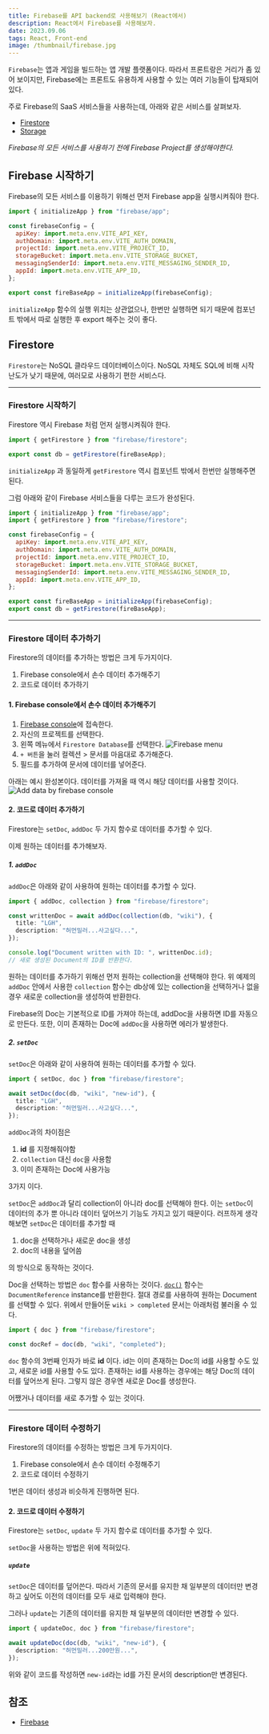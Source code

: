 ```yaml
---
title: Firebase를 API backend로 사용해보기 (React에서)
description: React에서 Firebase를 사용해보자.
date: 2023.09.06
tags: React, Front-end
image: /thumbnail/firebase.jpg
---
```


`Firebase`는 앱과 게임을 빌드하는 앱 개발 플랫폼이다.
따라서 프론트랑은 거리가 좀 있어 보이지만, Firebase에는 프론트도 유용하게 사용할 수 있는 여러 기능들이 탑재되어있다.

주로 Firebase의 SaaS 서비스들을 사용하는데, 아래와 같은 서비스를 살펴보자.

- [Firestore](https://firebase.google.com/docs/firestore?hl=ko)
- [Storage](https://firebase.google.com/docs/storage?hl=ko)

_Firebase의 모든 서비스를 사용하기 전에 Firebase Project를 생성해야한다._

## Firebase 시작하기

Firebase의 모든 서비스를 이용하기 위해선 먼저 Firebase app을 실행시켜줘야 한다.

```js
import { initializeApp } from "firebase/app";

const firebaseConfig = {
  apiKey: import.meta.env.VITE_API_KEY,
  authDomain: import.meta.env.VITE_AUTH_DOMAIN,
  projectId: import.meta.env.VITE_PROJECT_ID,
  storageBucket: import.meta.env.VITE_STORAGE_BUCKET,
  messagingSenderId: import.meta.env.VITE_MESSAGING_SENDER_ID,
  appId: import.meta.env.VITE_APP_ID,
};

export const fireBaseApp = initializeApp(firebaseConfig);
```

`initializeApp` 함수의 실행 위치는 상관없으나, 한번만 실행하면 되기 때문에 컴포넌트 밖에서 따로 실행한 후 export 해주는 것이 좋다.

## Firestore

`Firestore`는 NoSQL 클라우드 데이터베이스이다.
NoSQL 자체도 SQL에 비해 시작 난도가 낮기 때문에, 여러모로 사용하기 편한 서비스다.

---

### Firestore 시작하기

Firestore 역시 Firebase 처럼 먼저 실행시켜줘야 한다.

```js
import { getFirestore } from "firebase/firestore";

export const db = getFirestore(fireBaseApp);
```

`initializeApp` 과 동일하게 `getFirestore` 역시 컴포넌트 밖에서 한번만 실행해주면 된다.

그럼 아래와 같이 Firebase 서비스들을 다루는 코드가 완성된다.

```js
import { initializeApp } from "firebase/app";
import { getFirestore } from "firebase/firestore";

const firebaseConfig = {
  apiKey: import.meta.env.VITE_API_KEY,
  authDomain: import.meta.env.VITE_AUTH_DOMAIN,
  projectId: import.meta.env.VITE_PROJECT_ID,
  storageBucket: import.meta.env.VITE_STORAGE_BUCKET,
  messagingSenderId: import.meta.env.VITE_MESSAGING_SENDER_ID,
  appId: import.meta.env.VITE_APP_ID,
};

export const fireBaseApp = initializeApp(firebaseConfig);
export const db = getFirestore(fireBaseApp);
```

---

### Firestore 데이터 추가하기

Firestore의 데이터를 추가하는 방법은 크게 두가지이다.

1. Firebase console에서 손수 데이터 추가해주기
2. 코드로 데이터 추가하기

#### 1. Firebase console에서 손수 데이터 추가해주기

1. [Firebase console](https://console.firebase.google.com/u/0/?hl=ko)에 접속한다.
2. 자신의 프로젝트를 선택한다.
3. 왼쪽 메뉴에서 `Firestore Database`를 선택한다.
   ![Firebase menu](/image/firebase-api-menu.png)
4. `+ 버튼`을 눌러 컬렉션 > 문서를 마음대로 추가해준다.
5. 필드를 추가하여 문서에 데이터를 넣어준다.

아래는 예시 완성본이다. 데이터를 가져올 때 역시 해당 데이터를 사용할 것이다.
![Add data by firebase console](/image/firebase-api-console-add.png)

#### 2. 코드로 데이터 추가하기

Firestore는 `setDoc`, `addDoc` 두 가지 함수로 데이터를 추가할 수 있다.

이제 원하는 데이터를 추가해보자.

##### 1. `addDoc`

`addDoc`은 아래와 같이 사용하여 원하는 데이터를 추가할 수 있다.

```ts
import { addDoc, collection } from "firebase/firestore";

const writtenDoc = await addDoc(collection(db, "wiki"), {
  title: "LGH",
  description: "허먼밀러...사고싶다...",
});

console.log("Document written with ID: ", writtenDoc.id);
// 새로 생성된 Document의 ID를 반환한다.
```

원하는 데이터를 추가하기 위해선 먼저 원하는 collection을 선택해야 한다.
위 예제의 `addDoc` 안에서 사용한 `collection` 함수는 db상에 있는 collection을 선택하거나 없을 경우 새로운 collection을 생성하여 반환한다.

Firebase의 Doc는 기본적으로 ID를 가져야 하는데, addDoc을 사용하면 ID를 자동으로 만든다.
또한, 이미 존재하는 Doc에 `addDoc`을 사용하면 에러가 발생한다.

##### 2. `setDoc`

`setDoc`은 아래와 같이 사용하여 원하는 데이터를 추가할 수 있다.

```ts
import { setDoc, doc } from "firebase/firestore";

await setDoc(doc(db, "wiki", "new-id"), {
  title: "LGH",
  description: "허먼밀러...사고싶다...",
});
```

`addDoc`과의 차이점은

1. **id** 를 지정해줘야함
2. `collection` 대신 `doc`을 사용함
3. 이미 존재하는 Doc에 사용가능

3가지 이다.

`setDoc`은 `addDoc`과 달리 collection이 아니라 doc를 선택해야 한다.
이는 `setDoc`이 데이터의 추가 뿐 아니라 데이터 덮어쓰기 기능도 가지고 있기 때문이다.
러프하게 생각해보면 `setDoc`은 데이터를 추가할 때

1. doc을 선택하거나 새로운 doc을 생성
2. doc의 내용을 덮어씀

의 방식으로 동작하는 것이다.

Doc을 선택하는 방법은 `doc` 함수를 사용하는 것이다.
[`doc()`](https://firebase.google.com/docs/reference/js/firestore_.md?hl=ko#doc) 함수는 `DocumentReference` instance를 반환한다.
절대 경로를 사용하여 원하는 Document를 선택할 수 있다.
위에서 만들어둔 `wiki > completed` 문서는 아래처럼 불러올 수 있다.

```ts
import { doc } from "firebase/firestore";

const docRef = doc(db, "wiki", "completed");
```

`doc` 함수의 3번째 인자가 바로 **id** 이다.
id는 이미 존재하는 Doc의 id를 사용할 수도 있고, 새로운 id를 사용할 수도 있다.
존재하는 id를 사용하는 경우에는 해당 Doc의 데이터를 덮어쓰게 된다.
그렇지 않은 경우엔 새로운 Doc를 생성한다.

어쨌거나 데이터를 새로 추가할 수 있는 것이다.

---

### Firestore 데이터 수정하기

Firestore의 데이터를 수정하는 방법은 크게 두가지이다.

1. Firebase console에서 손수 데이터 수정해주기
2. 코드로 데이터 수정하기

1번은 데이터 생성과 비슷하게 진행하면 된다.

#### 2. 코드로 데이터 수정하기

Firestore는 `setDoc`, `update` 두 가지 함수로 데이터를 추가할 수 있다.

`setDoc`을 사용하는 방법은 위에 적혀있다.

##### `update`

`setDoc`은 데이터를 덮어쓴다.
따라서 기존의 문서를 유지한 채 일부분의 데이터만 변경하고 싶어도 이전의 데이터를 모두 새로 입력해야 한다.

그러나 `update`는 기존의 데이터를 유지한 채 일부분의 데이터만 변경할 수 있다.

```ts
import { updateDoc, doc } from "firebase/firestore";

await updateDoc(doc(db, "wiki", "new-id"), {
  description: "허먼밀러...200만원...",
});
```

위와 같이 코드를 작성하면 `new-id`라는 id를 가진 문서의 description만 변경된다.

## 참조

- [Firebase](https://firebase.google.com/docs?hl=ko)
